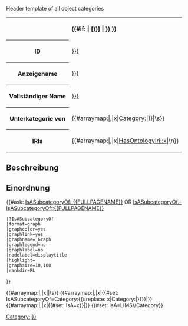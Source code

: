 <noinclude>Header template of all object categories 

</noinclude><includeonly><table class="info_box">
<tr>
<th class="heading" colspan="2">{{#if: {{{display_name|}}}|{{{display_name|}}} [{{{id|{{PAGENAME}}}}}] | {{{id|{{PAGENAME}}}}} }}</th>
</tr>
<tr>
<th>ID</th>
<td>[[HasId::{{{id|{{PAGENAME}}}}}]]</td>
</tr>
<tr>
<th>Anzeigename</th>
<td>[[HasDisplayName::{{{display_name|}}}]]</td>
</tr>
<tr>
<th>Vollständiger Name</th>
<td>[[HasName::{{{full_name|}}}]]</td>
</tr>
<tr>
<th>Unterkategorie von</th>
<td>{{#arraymap:{{{sub_category_of|}}}|,|x|[[:Category:{{#replace: x|Category:|}}]]|\s}}</td>
</tr>
<tr>
<th>IRIs</th>
<td>{{#arraymap:{{{ontology_iri|}}}|,|x|[[HasOntologyIri::x]]|\n}}</td>
</tr>
</table>{{OslTemplate:LIMS/Common |{{{category_group_name}}}|Category|name={{{display_name|}}}}}

== Beschreibung ==
{{{description|}}}

== Einordnung ==
{{#ask: [[IsASubcategoryOf::{{FULLPAGENAME}}]]
OR [[IsASubcategoryOf.-IsASubcategoryOf::{{FULLPAGENAME}}]]
 |?IsASubcategoryOf
 |format=graph
 |graphcolor=yes
 |graphlink=yes
 |graphname=_Graph
 |graphlegend=no
 |graphlabel=no
 |nodelabel=displaytitle
 |highlight={{FULLPAGENAME}}
 |graphsize=10,100
 |rankdir=RL
}}

{{#arraymap:{{{sub_category_of|}}}|,|x|[[Category:{{#replace: x|Category:|}}]]|\s}}
{{#arraymap:{{{sub_category_of|}}}|,|x|{{#set: IsASubcategoryOf=Category:{{#replace: x|Category:|}}}}|}}
{{#arraymap:{{{category_type|}}}|,|x|{{#set: IsA=x}}|}}
{{#set: IsA=LIMS/{{{category_group_name}}}/Category}}
</includeonly>